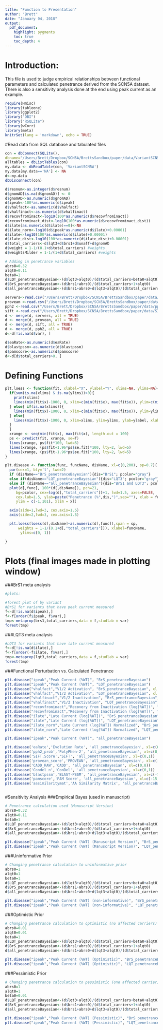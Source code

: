 ```yaml
---
title: "Function to Presentation"
author: "Brett"
date: "January 04, 2018"
output: 
  pdf_document: 
    highlight: pygments
    toc: true
    toc_depth: 4
---
```


# Introduction: 
This file is used to judge empirical relationships between functional parameters and calculated penetrance derived from the SCN5A dataset. There is also a sensitivity analysis done at the end using peak current as an example. 

```r
require(Hmisc)
library(tableone)
library(ggplot2)
library("DBI")
library("RSQLite")
library(wCorr)
library(meta)
knitrSet(lang = 'markdown', echo = TRUE)
```

#Read data from SQL database and tabulated files


```r

con = dbConnect(SQLite(), 
dbname="/Users/Brett/Dropbox/SCN5A/BrettsSandbox/paper/data/VariantSCN5A-new.db")
alltables = dbListTables(con)
my.data <- dbReadTable(con, 'VariantSCN5A')
my.data[my.data=='NA'] <- NA
d<-my.data
dbDisconnect(con)

d$resnum<-as.integer(d$resnum)
d$gnomAD[is.na(d$gnomAD)] <- 0
d$gnomAD<-as.numeric(d$gnomAD)
d$ipeak<-100*as.numeric(d$ipeak)
d$vhalfact<-as.numeric(d$vhalfact)
d$vhalfinact<-as.numeric(d$vhalfinact)
d$recovfrominact<-log10(100*as.numeric(d$recovfrominact))
d$recovfrominact_dist<-log10(100*as.numeric(d$recovfrominact_dist))
d$ilate[as.numeric(d$ilate)==0]<-NA
d$ilate_norm<-log10(d$ipeak*as.numeric(d$ilate)+0.00001)
d$ilate<-log10(100*as.numeric(d$ilate)+0.00001)
d$ilate_dist<-log10(100*as.numeric(d$ilate_dist)+0.00001)
d$total_carriers<-d$lqt3+d$brs1+d$unaff+d$gnomAD
d$weight = 1-1/(0.1+d$total_carriers) #weights
d$weightsMilder = 1-1/(1+d$total_carriers) #weights

# Adding in penetrance variables
abrs0=0.32 
alqt0=0.11  
beta0=1 
d$LQT_penetranceBayesian<-(d$lqt3+alqt0)/(d$total_carriers+beta0+alqt0)
d$BrS_penetranceBayesian<-(d$brs1+abrs0)/(d$total_carriers+1+alqt0)
d$all_penetranceBayesian<-(d$brs1+abrs0+d$lqt3+alqt0)/(d$total_carriers+beta0+alqt0+abrs0)

servers<-read.csv("/Users/Brett/Dropbox/SCN5A/BrettsSandbox/paper/data/annotated_variants-trim.txt", sep = "\t")
provean <-read.csv("/Users/Brett/Dropbox/SCN5A/BrettsSandbox/paper/data/provean.txt", sep = "\t")
pph2 <-read.csv("/Users/Brett/Dropbox/SCN5A/BrettsSandbox/paper/data/pph2-short.txt", sep = "\t")
sift <-read.csv("/Users/Brett/Dropbox/SCN5A/BrettsSandbox/paper/data/SIFT.txt", sep = "\t")
d <- merge(d, servers, all = TRUE)
d <- merge(d, provean, all = TRUE)
d <- merge(d, sift, all = TRUE)
d <- merge(d, pph2, all = TRUE)
d<-d[!is.na(d$var), ]

d$eaRate<-as.numeric(d$eaRate)
d$blastpssm<-as.numeric(d$blastpssm)
d$pamscore<-as.numeric(d$pamscore)
d<-d[d$total_carriers>0, ]

```

# Defining Functions


```r

plt.loess <- function(fit, xlabel="X", ylabel="Y", xlims=NA, ylims=NA){
  if(sum(is.na(xlims) & is.na(ylims))>0){
    print(xlims)
    lines(min(fit$x)-1000, 0, xlim=c(min(fit$x), max(fit$x)), ylim=c(min(fit$y), max(fit$y)), ylab=ylabel, xlab=xlabel)
  } else{ if(is.na(xlims)){
    lines(min(fit$x)-1000, 0, xlim=c(min(fit$x), max(fit$x)), ylim=ylims, ylab=ylabel, xlab=xlabel)
  } else{
    lines(min(fit$x)-1000, 0, xlim=xlims, ylim=ylims, ylab=ylabel, xlab=xlabel)
  }
  }
  xrange <- seq(min(fit$x), max(fit$x), length.out = 100)
  ps <- predict(fit, xrange, se=T)
  lines(xrange, ps$fit*100, lwd=5)
  lines(xrange, (ps$fit+1.96*ps$se.fit)*100, lty=2, lwd=5)
  lines(xrange, (ps$fit-1.96*ps$se.fit)*100, lty=2, lwd=5)
}

plt.disease <- function(func, funcName, disName, xl=c(0,200), sp=0.7){
  par(cex=1, bty='l', lwd=2)
  if (disName=="BrS_penetranceBayesian"){dis="BrS1"; pcolor="gray"}
  else if(disName=="LQT_penetranceBayesian"){dis="LQT3"; pcolor="gray"} 
  else if (disName=="all_penetranceBayesian"){dis="BrS1 and LQT3"; pcolor="gray"}
  plot(d[,func], 100*(d[,disName]), pch=21,
     bg=pcolor, cex=log(d[,"total_carriers"])+1, lwd=1.5, axes=FALSE, 
     cex.lab=1.5, ylab=paste("Penetrance (%",dis,")",sep=""), xlab = funcName,
     ylim = c(-1,101), xlim = xl)

  axis(side=1,lwd=3, cex.axis=1.5)
  axis(side=2,lwd=3, cex.axis=1.5)

  plt.loess(loess(d[,disName]~as.numeric(d[,func]),span = sp, 
      weights = 1-1/(0.1+d[,"total_carriers"])), xlabel=funcName,
       ylims=c(0, 1))

}

```

# Plots (final images made in plotting window)
###BrS1 meta analysis
```r

#plots: 

#forest plot of by variant 
#BrS1 for variants that have peak current measured
f<-d[!is.na(d$ipeak),]
f<-f[order(f$ipeak, f$var),]
tmp<-metaprop(brs1,total_carriers,data = f,studlab = var)
forest(tmp)
```

###LQT3 meta analysis

```r
#LQT3 for variants that have late current measured
f<-d[!is.na(d$ilate),]
f<-f[order(-f$ilate, f$var),]
tmp<-metaprop(lqt3,total_carriers,data = f,studlab = var)
forest(tmp)
```

###Functional Perturbation vs. Calculated Penetrance

```r
plt.disease("ipeak","Peak Current (%WT)", "BrS_penetranceBayesian")
plt.disease("ipeak","Peak Current (%WT)", "LQT_penetranceBayesian")
plt.disease("vhalfact","V1/2 Activation", "BrS_penetranceBayesian", xl = c(-15,25))
plt.disease("vhalfact","V1/2 Activation", "LQT_penetranceBayesian", xl = c(-15,25))
plt.disease("vhalfinact","V1/2 Inactivation", "BrS_penetranceBayesian", xl = c(-25,20))
plt.disease("vhalfinact","V1/2 Inactivation", "LQT_penetranceBayesian", xl = c(-25,20))
plt.disease("recovfrominact","Recovery from Inactivation (log[%WT])", "BrS_penetranceBayesian", xl = c(1.5,2.5))
plt.disease("recovfrominact","Recovery from Inactivation (log[%WT])", "LQT_penetranceBayesian", xl = c(1.5,2.5))
plt.disease("ilate","Late Current (log[%WT])", "BrS_penetranceBayesian", xl = c(1.5,4))
plt.disease("ilate","Late Current (log[%WT])", "LQT_penetranceBayesian", xl = c(1.5,4))
plt.disease("ilate_norm","Late Current (log[%WT]) Normalized", "BrS_penetranceBayesian", xl = c(1.5,4))
plt.disease("ilate_norm","Late Current (log[%WT]) Normalized", "LQT_penetranceBayesian", xl = c(1.5,4))

plt.disease("ipeak","Peak Current (%WT)", "all_penetranceBayesian")

plt.disease('eaRate','Evolution Rate', 'all_penetranceBayesian', xl=c(0,4))
plt.disease('pph2_prob','PolyPhen-2', 'all_penetranceBayesian', xl=c(0,1))
plt.disease('SIFT.Score','SIFT', 'all_penetranceBayesian', xl=c(0,1))
plt.disease('provean_score','PROVEAN', 'all_penetranceBayesian', xl=c(-13,5))
plt.disease('CADD_RAW','CADD', 'all_penetranceBayesian', xl=c(0,8))
plt.disease('Condel_n','ConDel', 'all_penetranceBayesian', xl=c(0,1))
plt.disease('blastpssm','BLAST-PSSM', 'all_penetranceBayesian', xl=c(-7,7))
plt.disease('pamscore','PAM Score', 'all_penetranceBayesian', xl=c(-15,2))
plt.disease('aasimilaritymat','AA Similarity Matrix', 'all_penetranceBayesian', xl=c(-0.5,0.6))



```


#Sensitivity Analysis
###Empirical Bayes (used in manuscript)

```r

# Penetrance calculation used (Manuscript Version)
abrs0=0.32 
alqt0=0.11 
beta0=1 
d$LQT_penetranceBayesian<-(d$lqt3+alqt0)/(d$total_carriers+beta0+alqt0)
d$BrS_penetranceBayesian<-(d$brs1+abrs0)/(d$total_carriers+1+alqt0)
d$all_penetranceBayesian<-(d$brs1+abrs0+d$lqt3+alqt0)/(d$total_carriers+beta0+alqt0+abrs0)

plt.disease("ipeak","Peak Current (%WT) (Manuscript Version)", "BrS_penetranceBayesian")
plt.disease("ipeak","Peak Current (%WT) (Manuscript Version)", "LQT_penetranceBayesian")
```

###Uninformative Prior

```r
# Changing penetrance calculation to uninformative prior
abrs0=1
alqt0=1
beta0=1 
d$LQT_penetranceBayesian<-(d$lqt3+alqt0)/(d$total_carriers+beta0+alqt0)
d$BrS_penetranceBayesian<-(d$brs1+abrs0)/(d$total_carriers+1+alqt0)
d$all_penetranceBayesian<-(d$brs1+abrs0+d$lqt3+alqt0)/(d$total_carriers+beta0+alqt0+abrs0)

plt.disease("ipeak","Peak Current (%WT) (non-informative)", "BrS_penetranceBayesian")
plt.disease("ipeak","Peak Current (%WT) (non-informative)", "LQT_penetranceBayesian")
```

###Optimistic Prior

```r
# Changing penetrance calculation to optimistic (no affected carriers)
abrs0=0.01
alqt0=0.01
beta0=1 
d$LQT_penetranceBayesian<-(d$lqt3+alqt0)/(d$total_carriers+beta0+alqt0)
d$BrS_penetranceBayesian<-(d$brs1+abrs0)/(d$total_carriers+1+alqt0)
d$all_penetranceBayesian<-(d$brs1+abrs0+d$lqt3+alqt0)/(d$total_carriers+beta0+alqt0+abrs0)

plt.disease("ipeak","Peak Current (%WT) (Optimistic)", "BrS_penetranceBayesian")
plt.disease("ipeak","Peak Current (%WT) (Optimistic)", "LQT_penetranceBayesian")
```

###Pessimistic Prior

```r
# Changing penetrance calculation to pessimistic (one affected carrier)
abrs0=1
alqt0=1
beta0=0.01 
d$LQT_penetranceBayesian<-(d$lqt3+alqt0)/(d$total_carriers+beta0+alqt0)
d$BrS_penetranceBayesian<-(d$brs1+abrs0)/(d$total_carriers+1+alqt0)
d$all_penetranceBayesian<-(d$brs1+abrs0+d$lqt3+alqt0)/(d$total_carriers+beta0+alqt0+abrs0)

plt.disease("ipeak","Peak Current (%WT) (Pessimistic)", "BrS_penetranceBayesian")
plt.disease("ipeak","Peak Current (%WT) (Pessimistic)", "LQT_penetranceBayesian")


```